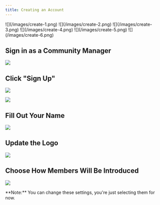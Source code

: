 ```yaml
---
title: Creating an Account
---
```


<Steps>
  <Step title="Sign in as a Community Manager">
    ![](/images/create-1.png)
  </Step>
  <Step title="Click Sign Up">
    ![](/images/create-2.png)
    ![](/images/create-3.png)
  </Step>
  <Step title="Fill out your Name">
    ![](/images/create-4.png)
  </Step>
  <Step title="Update the Logo">
    ![](/images/create-5.png)
  </Step>
  <Step title="Choose how Members will be Introduced">
    ![](/images/create-6.png)
  </Step>
</Steps>

## **Sign in as a Community Manager**

![](/images/create-1.png)

## **Click "Sign Up"**

![](/images/create-2.png)

![](/images/create-3.png)

## **Fill Out Your Name**

![](/images/create-4.png)

## **Update the Logo**

![](/images/create-5.png)

## **Choose How Members Will Be Introduced**

![](/images/create-6.png)

<Note>
**Note:** You can change these settings, you're just selecting them for now.
</Note>
